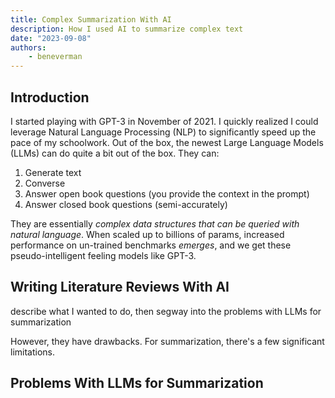 ```yaml
---
title: Complex Summarization With AI
description: How I used AI to summarize complex text
date: "2023-09-08"
authors:
    - beneverman
---
```


## Introduction

I started playing with GPT-3 in November of 2021. I quickly realized I could leverage Natural Language Processing (NLP) to significantly speed up the pace of my schoolwork. Out of the box, the newest Large Language Models (LLMs) can do quite a bit out of the box. They can:
1. Generate text
2. Converse
3. Answer open book questions (you provide the context in the prompt)
4. Answer closed book questions (semi-accurately)

They are essentially *complex data structures that can be queried with natural language*. When scaled up to billions of params, increased performance on un-trained benchmarks *emerges*, and we get these pseudo-intelligent feeling models like GPT-3. 

## Writing Literature Reviews With AI

describe what I wanted to do, then segway into the problems with LLMs for summarization


However, they have drawbacks. For summarization, there's a few significant limitations.

## Problems With LLMs for Summarization